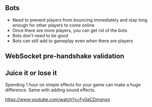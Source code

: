## Bots

- Need to prevent players from bouncing immediately and stay long enough for other players to come online
- Once there are more players, you can get rid of the bots
- Bots don't need to be good
- Bots can still add to gameplay even when there are players

## WebSocket pre-handshake validation

## Juice it or lose it

Spending 1 hour on simple effects for your game can make a huge difference. Same with adding sound effects.

https://www.youtube.com/watch?v=Fy0aCDmgnxg
